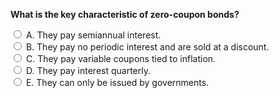 ::: {.question-block}

<form onsubmit="event.preventDefault(); checkAnswer('module6_mcq_q88')" data-correct-answer="B">
<strong style="display: block;">What is the key characteristic of zero-coupon bonds?</strong>

<label><input type="radio" name="module6_mcq_q88" value="A"> A. They pay semiannual interest.</label><br>
<label><input type="radio" name="module6_mcq_q88" value="B"> B. They pay no periodic interest and are sold at a discount.</label><br>
<label><input type="radio" name="module6_mcq_q88" value="C"> C. They pay variable coupons tied to inflation.</label><br>
<label><input type="radio" name="module6_mcq_q88" value="D"> D. They pay interest quarterly.</label><br>
<label><input type="radio" name="module6_mcq_q88" value="E"> E. They can only be issued by governments.</label><br>
</form>

<div id="feedback-module6_mcq_q88" class="feedback" style="display:none;">
✅ Correct: B. Zero-coupon bonds have no periodic payments and mature at face value.
</div>

:::
